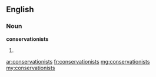 ==English==

===Noun===
'''conservationists'''

# {{plural of|conservationist}}

[[ar:conservationists]]
[[fr:conservationists]]
[[mg:conservationists]]
[[my:conservationists]]